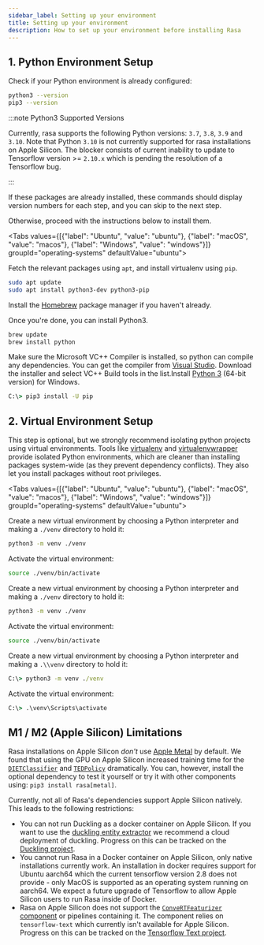 ```yaml
---
sidebar_label: Setting up your environment
title: Setting up your environment
description: How to set up your environment before installing Rasa
---
```


## 1. Python Environment Setup

Check if your Python environment is already configured:

```bash
python3 --version
pip3 --version
```

:::note Python3 Supported Versions

Currently, rasa supports the following Python versions: `3.7`, `3.8`, `3.9` and `3.10`.
Note that Python `3.10` is not currently supported for rasa installations on Apple Silicon.
The blocker consists of current inability to update to Tensorflow version >= `2.10.x` which is pending the resolution of
a Tensorflow bug.

:::


If these packages are already installed, these commands should display version
numbers for each step, and you can skip to the next step.

Otherwise, proceed with the instructions below to install them.

<Tabs values={[{"label": "Ubuntu", "value": "ubuntu"}, {"label": "macOS", "value": "macos"}, {"label": "Windows", "value": "windows"}]}  groupId="operating-systems" defaultValue="ubuntu">
  <TabItem value="ubuntu">

Fetch the relevant packages using `apt`, and install virtualenv using `pip`.

```bash
sudo apt update
sudo apt install python3-dev python3-pip
```

  </TabItem>
  <TabItem value="macos">

Install the [Homebrew](https://brew.sh) package manager if you haven't already.

Once you're done, you can install Python3.

```bash
brew update
brew install python
```

  </TabItem>
  <TabItem value="windows">

Make sure the Microsoft VC++ Compiler is installed, so python can compile
any dependencies. You can get the compiler from <a className="reference external"
  href="https://visualstudio.microsoft.com/visual-cpp-build-tools/"
  target="_blank">Visual Studio</a>. Download the installer and select
VC++ Build tools in the list.Install [Python 3](https://www.python.org/downloads/windows/) (64-bit version) for Windows.

```bat
C:\> pip3 install -U pip
```

  </TabItem>
</Tabs>

## 2. Virtual Environment Setup

This step is optional, but we strongly recommend isolating python projects
using virtual environments. Tools like
[virtualenv](https://virtualenv.pypa.io/en/latest/) and
[virtualenvwrapper](https://virtualenvwrapper.readthedocs.io/en/latest/) provide
isolated Python environments, which are cleaner than installing packages system-wide
(as they prevent dependency conflicts). They also let you install packages
without root privileges.

<Tabs values={[{"label": "Ubuntu", "value": "ubuntu"}, {"label": "macOS", "value": "macos"}, {"label": "Windows", "value": "windows"}]}  groupId="operating-systems" defaultValue="ubuntu">
  <TabItem value="ubuntu">

Create a new virtual environment by choosing a Python interpreter and making a `./venv` directory to hold it:

```bash
python3 -m venv ./venv
```

Activate the virtual environment:

```bash
source ./venv/bin/activate
```

  </TabItem>
  <TabItem value="macos">

Create a new virtual environment by choosing a Python interpreter and making a `./venv` directory to hold it:

```bash
python3 -m venv ./venv
```

Activate the virtual environment:

```bash
source ./venv/bin/activate
```

  </TabItem>
  <TabItem value="windows">

Create a new virtual environment by choosing a Python interpreter and making a `.\\venv` directory to hold it:

```bat
C:\> python3 -m venv ./venv
```

Activate the virtual environment:

```bat
C:\> .\venv\Scripts\activate
```

  </TabItem>
</Tabs>

## M1 / M2 (Apple Silicon) Limitations

Rasa installations on Apple Silicon _don't_ use [Apple Metal](https://developer.apple.com/metal/) by default.
We found that using the GPU on Apple Silicon increased training time for the
[`DIETClassifier`](../components.mdx#dietclassifier) and [`TEDPolicy`](../policies.mdx#ted-policy) dramatically.
You can, however, install the optional dependency to test it yourself
or try it with other components using: `pip3 install rasa[metal]`.

Currently, not all of Rasa's dependencies support Apple Silicon natively. This leads
to the following restrictions:

- You can not run Duckling as a docker container on Apple Silicon. If you want
  to use the [duckling entity extractor](../components.mdx#ducklingentityextractor) we recommend a cloud deployment of
  duckling. Progress on this can be tracked on the
  [Duckling project](https://github.com/facebook/duckling/issues/695).
- You cannot run Rasa in a Docker container on Apple Silicon, only native installations
  currently work. An installation in docker requires support for Ubuntu aarch64
  which the current tensorflow version 2.8 does not provide - only MacOS is
  supported as an operating system running on aarch64. We expect a future
  upgrade of Tensorflow to allow Apple Silicon users to run Rasa inside of Docker.
- Rasa on Apple Silicon does not support the [`ConveRTFeaturizer` component](../components.mdx#convertfeaturizer) or pipelines
  containing it. The component relies on `tensorflow-text` which currently
  isn't available for Apple Silicon. Progress on this can be tracked on the
  [Tensorflow Text project](https://github.com/tensorflow/text/issues/823).